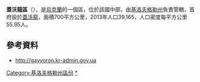 {{Coord|48|18|44|N|29|58|14|E|display=title}}

'''蓋沃龍區'''（{{lang-uk|Гайворонський район}}），是[[烏克蘭|烏克蘭]]的一個區，位於該國中部，由[[基洛夫格勒州|基洛夫格勒州]]負責管轄，首府設於[[蓋沃龍|蓋沃龍]]，面積700平方公里，2013年人口39,165，人口密度每平方公里55.95人。

==參考資料==
* http://gayvoron.kr-admin.gov.ua

{{DEFAULTSORT:Гайворонський район}}
[[Category:基洛夫格勒州區份|Category:基洛夫格勒州區份]]
[[Category:蓋沃龍區|*]]


{{Kirovohrad-geo-stub}}
